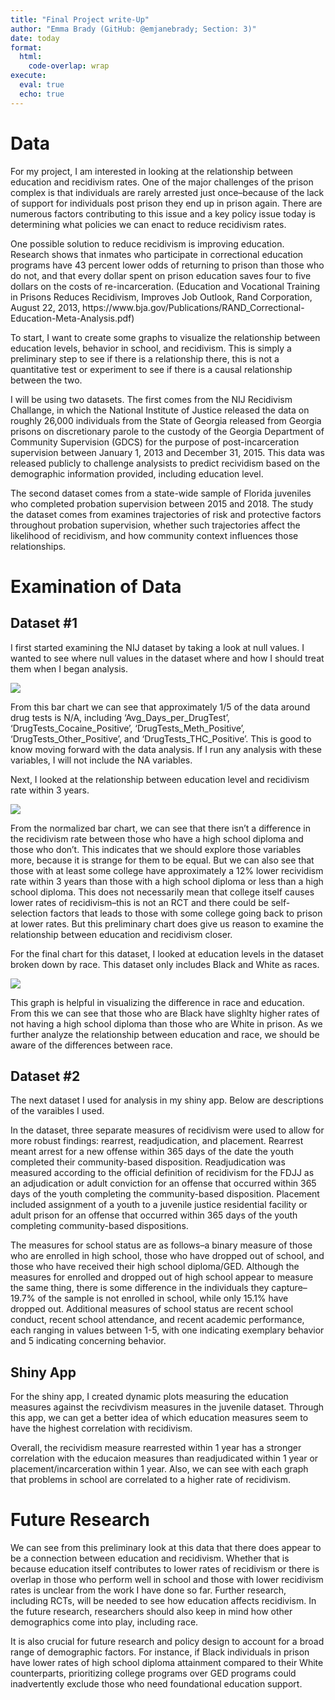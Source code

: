 ```yaml
---
title: "Final Project write-Up"
author: "Emma Brady (GitHub: @emjanebrady; Section: 3)"
date: today
format: 
  html: 
    code-overlap: wrap
execute:
  eval: true
  echo: true
---
```


# Data
For my project, I am interested in looking at the relationship between education and recidivism rates. One of the major challenges of the prison complex is that individuals are rarely arrested just once--because of the lack of support for individuals post prison they end up in prison again. There are numerous factors contributing to this issue and a key policy issue today is determining what policies we can enact to reduce recidivism rates.

One possible solution to reduce recidivism is improving education. Research shows that inmates who participate in correctional education programs have 43 percent lower odds of returning to prison than those who do not, and that every dollar spent on prison education saves four to five dollars on the costs of re-incarceration. (Education and Vocational Training in Prisons Reduces Recidivism, Improves Job Outlook, Rand Corporation, August 22, 2013, https://www.bja.gov/Publications/RAND_Correctional-Education-Meta-Analysis.pdf)

To start, I want to create some graphs to visualize the relationship between education levels, behavior in school, and recidivism. This is simply a preliminary step to see if there is a relationship there, this is not a quantitative test or experiment to see if there is a causal relationship between the two. 

I will be using two datasets. The first comes from the NIJ Recidivism Challange, in which the National Institute of Justice released the data on roughly 26,000 individuals from the State of Georgia released from Georgia prisons on discretionary parole to the custody of the Georgia Department of Community Supervision (GDCS) for the purpose of post-incarceration supervision between January 1, 2013 and December 31, 2015. This data was released publicly to challenge analysists to predict recividism based on the demographic information provided, including education level.

The second dataset comes from a state-wide sample of Florida juveniles who completed probation supervision between 2015 and 2018. The study the dataset comes from examines trajectories of risk and protective factors throughout probation supervision, whether such trajectories affect the likelihood of recidivism, and how community context influences those relationships.

# Examination of Data

## Dataset #1

I first started examining the NIJ dataset by taking a look at null values. I wanted to see where null values in the dataset where and how I should treat them when I began analysis.

<img src="./null_chart.png" />

From this bar chart we can see that approximately 1/5 of the data around drug tests is N/A, including 'Avg_Days_per_DrugTest', 'DrugTests_Cocaine_Positive', 'DrugTests_Meth_Positive', 'DrugTests_Other_Positive', and 'DrugTests_THC_Positive'. This is good to know moving forward with the data analysis. If I run any analysis with these variables, I will not include the NA variables.

Next, I looked at the relationship between education level and recidivism rate within 3 years.

<img src="./education_level_bar.png" />

From the normalized bar chart, we can see that there isn't a difference in the recidivism rate between those who have a high school diploma and those who don't. This indicates that we should explore those variables more, because it is strange for them to be equal. But we can also see that those with at least some college have approximately a 12% lower recividism rate within 3 years than those with a high school diploma or less than a high school diploma. This does not necessarily mean that college itself causes lower rates of recidivism--this is not an RCT and there could be self-selection factors that leads to those with some college going back to prison at lower rates. But this preliminary chart does give us reason to examine the relationship between education and recidivism closer.

For the final chart for this dataset, I looked at education levels in the dataset broken down by race. This dataset only includes Black and White as races.

<img src="./race_bar.png" />

This graph is helpful in visualizing the difference in race and education. From this we can see that those who are Black have slighlty higher rates of not having a high school diploma than those who are White in prison. As we further analyze the relationship between education and race, we should be aware of the differences between race.

## Dataset #2

The next dataset I used for analysis in my shiny app. Below are descriptions of the varaibles I used.

In the dataset, three separate measures of recidivism were used to allow for more robust findings: rearrest, readjudication, and placement. Rearrest meant arrest for a new offense within 365 days of the date the youth completed their community-based disposition. Readjudication was measured according to the official definition of recidivism for the FDJJ as an adjudication or adult conviction for an offense that occurred within 365 days of the youth completing the community-based disposition. Placement included assignment of a youth to a juvenile justice residential facility or adult prison for an offense that occurred within 365 days of the youth completing community-based dispositions.

The measures for school status are as follows--a binary measure of those who are enrolled in high school, those who have dropped out of school, and those who have received their high school diploma/GED. Although the measures for enrolled and dropped out of high school appear to measure the same thing, there is some difference in the individuals they capture--19.7% of the sample is not enrolled in school, while only 15.1% have dropped out. Additional measures of school status are recent school conduct, recent school attendance, and recent academic performance, each ranging in values between 1-5, with one indicating exemplary behavior and 5 indicating concerning behavior.

## Shiny App

For the shiny app, I created dynamic plots measuring the education measures against the recivdivism measures in the juvenile dataset. Through this app, we can get a better idea of which education measures seem to have the highest correlation with recidivism. 

Overall, the recividism measure rearrested within 1 year has a stronger correlation with the educaion measures than readjudicated within 1 year or placement/incarceration within 1 year. Also, we can see with each graph that problems in school are correlated to a higher rate of recidivism. 

# Future Research

We can see from this preliminary look at this data that there does appear to be a connection between education and recidivism. Whether that is because education itself contributes to lower rates of recidivism or there is overlap in those who perform well in school and those with lower recidivism rates is unclear from the work I have done so far. Further research, including RCTs, will be needed to see how education affects recidivism. In the future research, researchers should also keep in mind how other demographics come into play, including race.

It is also crucial for future research and policy design to account for a broad range of demographic factors. For instance, if Black individuals in prison have lower rates of high school diploma attainment compared to their White counterparts, prioritizing college programs over GED programs could inadvertently exclude those who need foundational education support.